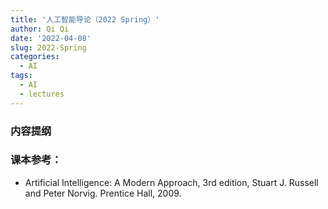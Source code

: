 ```yaml
---
title: '人工智能导论（2022 Spring）'
author: Qi Qi
date: '2022-04-08'
slug: 2022-Spring
categories:
  - AI
tags:
  - AI
  - lectures
---
```


### 内容提纲


### 课本参考：

-   Artificial Intelligence: A Modern Approach, 3rd edition, Stuart J. Russell
    and Peter Norvig. Prentice Hall, 2009.
